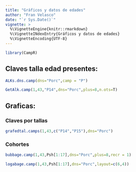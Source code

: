 ```yaml
---
title: "Gráficos y datos de edades"
author: "Fran Velasco"
date: "`r Sys.Date()`"
vignette: >
  %\VignetteEngine{knitr::rmarkdown}
  %\VignetteINdexEntry{Gráficos y datos de edades} 
  %\VignetteEncoding{UTF-8}
---
```


```r
library(CampR)
```

Claves talla edad presentes:
----------

```r
ALKs.dns.camp(dns="Porc",camp = "P")
```

```r
GetAlk.camp(1,43,"P14",dns="Porc",plus=8,n.ots=T)
```

Graficas:
----------

### Claves por tallas

```r
grafedtal.camps(1,43,c("P14","P15"),dns="Porc")
```


### Cohortes

```r
bubbage.camp(1,43,Psh[1:17],dns="Porc",plus=8,recr = 1)
```


```r
logabage.camp(1,43,Psh[1:17],dns="Porc",layout=c(6,4))
```

